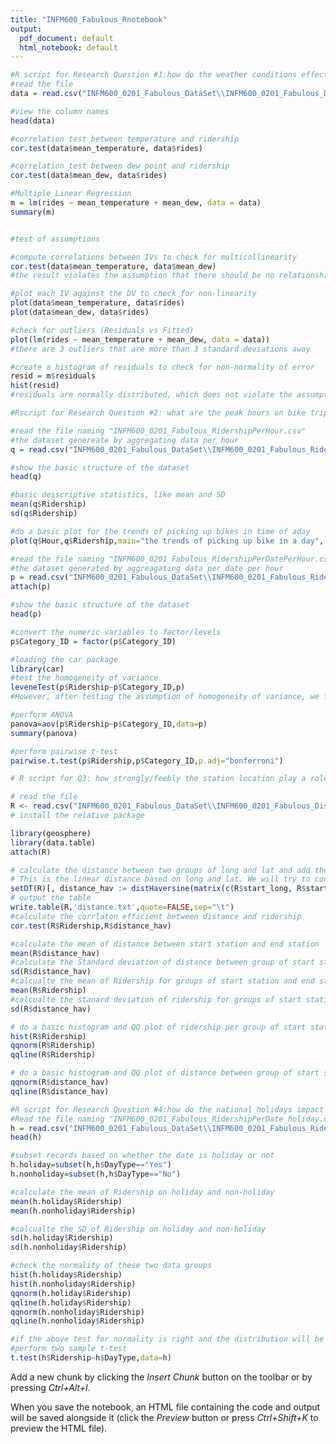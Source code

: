 ```yaml
---
title: "INFM600_Fabulous_Rnotebook"
output:
  pdf_document: default
  html_notebook: default
---
```


```r
#R script for Research Question #1:how do the weather conditions effect bike trips?
#read the file
data = read.csv("INFM600_0201_Fabulous_DataSet\\INFM600_0201_Fabulous_DataSet_WeatherRide.csv")

#view the column names
head(data)

#correlation test between temperature and ridership
cor.test(data$mean_temperature, data$rides)

#correlation test between dew point and ridership
cor.test(data$mean_dew, data$rides)

#Multiple Linear Regression
m = lm(rides ~ mean_temperature + mean_dew, data = data)
summary(m)


#test of assumptions

#compute correlations between IVs to check for multicollinearity
cor.test(data$mean_temperature, data$mean_dew)
#the result violates the assumption that there should be no relationship between IVs. 

#plot each IV against the DV to check for non-linearity
plot(data$mean_temperature, data$rides)
plot(data$mean_dew, data$rides)

#check for outliers (Residuals vs Fitted)
plot(lm(rides ~ mean_temperature + mean_dew, data = data))
#there are 3 outliers that are more than 3 standard deviations away

#create a histogram of residuals to check for non-normality of error
resid = m$residuals
hist(resid)
#residuals are normally distributed, which does not violate the assumption

```


```r
#Rscript for Research Question #2: what are the peak hours on bike trips in a day

#read the file naming "INFM600_0201_Fabulous_RidershipPerHour.csv"
#the dataset genereate by aggregating data per hour
q = read.csv("INFM600_0201_Fabulous_DataSet\\INFM600_0201_Fabulous_RidershipPerHour.csv")

#show the basic structure of the dataset
head(q)

#basic desscriptive statistics, like mean and SD
mean(q$Ridership)
sd(q$Ridership)

#do a basic plot for the trends of picking up bikes in time of aday
plot(q$Hour,q$Ridership,main="the trends of picking up bike in a day", xlab="The time of a day",ylab="Ridership",type="s")

#read the file naming "INFM600_0201_Fabulous_RidershipPerDatePerHour.csv"
#the dataset generated by aggreagating data per date per hour
p = read.csv("INFM600_0201_Fabulous_DataSet\\INFM600_0201_Fabulous_RidershipPerDatePerHour.csv")
attach(p)

#show the basic structure of the dataset
head(p)

#convert the numeric variables to factor/levels
p$Category_ID = factor(p$Category_ID)

#loading the car package
library(car)
#test the homogeneity of variance
leveneTest(p$Ridership~p$Category_ID,p)
#However, after testing the assumption of homogeneity of variance, we found that our dataset violates this assumption

#perform ANOVA
panova=aov(p$Ridership~p$Category_ID,data=p)
summary(panova)

#perform pairwise t-test
pairwise.t.test(p$Ridership,p$Category_ID,p.adj="bonferroni")

```


```r
# R script for Q3: how strongly/feebly the station location play a role in bike trips

# read the file
R <- read.csv("INFM600_0201_Fabulous_DataSet\\INFM600_0201_Fabulous_DistanceBetweenStartAndEnd.txt") 
# install the relative package

library(geosphere)
library(data.table)
attach(R)

# calculate the distance between two groups of long and lat and add the distance into the table
# This is the linear distance based on long and lat. We will try to connect Google MAp API and calculate the route distance in the later
setDT(R)[, distance_hav := distHaversine(matrix(c(R$start_long, R$start_lat), ncol = 2), matrix(c(R$end_long, R$end_lat), ncol = 2))]  
# output the table
write.table(R,'distance.txt',quote=FALSE,sep="\t")
#calculate the corrlaton efficient between distance and ridership
cor.test(R$Ridership,R$distance_hav)

#calculate the mean of distance between start station and end station
mean(R$distance_hav)
#calculate the Standard deviation of distance between group of start station and end station
sd(R$distance_hav)
#calcualte the mean of Ridership for groups of start station and end station
mean(R$Ridership)
#calcualte the stanard deviation of ridership for groups of start station and end station
sd(R$distance_hav)

# do a basic histogram and QQ plot of ridership per group of start station and end station
hist(R$Ridership)
qqnorm(R$Ridership)
qqline(R$Ridership)

# do a basic histogram and QQ plot of distance between group of start station and end station
qqnorm(R$distance_hav)
qqline(R$distance_hav)

```

```r

#R script for Research Question #4:how do the national holidays impact the bike ride counts?
#Read the file naming "INFM600_0201_Fabulous_RidershipPerDate_holiday.csv"
h = read.csv("INFM600_0201_Fabulous_DataSet\\INFM600_0201_Fabulous_RidershipPerDate_holiday.csv")
head(h)

#subset records based on whether the date is holiday or not
h.holiday=subset(h,h$DayType=="Yes")
h.nonholiday=subset(h,h$DayType=="No")

#calculate the mean of Ridership on holiday and non-holiday
mean(h.holiday$Ridership)
mean(h.nonholiday$Ridership)

#calcualte the SD of Ridership on holiday and non-holiday
sd(h.holiday$Ridership)
sd(h.nonholiday$Ridership)

#check the normality of these two data groups
hist(h.holiday$Ridership)
hist(h.nonholiday$Ridership)
qqnorm(h.holiday$Ridership)
qqline(h.holiday$Ridership)
qqnorm(h.nonholiday$Ridership)
qqline(h.nonholiday$Ridership)

#if the above test for normality is right and the distribution will be normal,we will 
#perform two sample t-test
t.test(h$Ridership~h$DayType,data=h)


```


Add a new chunk by clicking the *Insert Chunk* button on the toolbar or by pressing *Ctrl+Alt+I*.

When you save the notebook, an HTML file containing the code and output will be saved alongside it (click the *Preview* button or press *Ctrl+Shift+K* to preview the HTML file).
